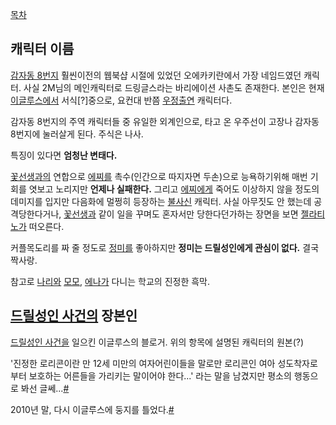 [[목차]]

== 캐릭터 이름 ==

[[감자동 8번지]] 훨씬이전의 웹북샵 시절에 있었던 오에카키란에서 가장 네임드였던 캐릭터. 사실 2M님의 메인캐릭터로 드링글스라는 바리에이션 사촌도 존재한다. 본인은 현재 [[이글루스]]에서 서식[?]중으로, 요컨대 반쯤 [[우정출연]] 캐릭터다.

감자동 8번지의 주역 캐릭터들 중 유일한 외계인으로, 타고 온 우주선이 고장나 감자동 8번지에 눌러살게 된다. 주식은 나사.

특징이 있다면 '''엄청난 변태다.'''

[[꽃선생]]과의 연합으로 [[에찌]]를 촉수(인간으로 따지자면 두손)으로 능욕하기위해 매번 기회를 엿보고 노리지만 '''언제나 실패한다.''' 그리고 [[에찌]]에게 죽어도 이상하지 않을 정도의 데미지를 입지만 다음화에 멀쩡히 등장하는 [[불사신]] 캐릭터. 사실 아무짓도 안 했는데 공격당한다거나, [[꽃선생]]과 같이 일을 꾸며도 혼자서만 당한다던가하는 장면을 보면 [[젤라티노]]가 떠오른다.

커플목도리를 짜 줄 정도로 [[정미]]를 좋아하지만 '''정미는 드릴성인에게 관심이 없다.''' 결국 짝사랑.


참고로 [[나리]]와 [[모모]], [[에나]]가 다니는 학교의 진정한 흑막.


== [[드릴성인 사건]]의 장본인 == 

[[드릴성인 사건]]을 일으킨 이글루스의 블로거. 위의 항목에 설명된 캐릭터의 원본(?)

'진정한 로리콘이란 만 12세 미만의 여자어린이들을 말로만 로리콘인 여아 성도착자로부터 보호하는 어른들을 가리키는 말이어야 한다...' 라는 말을 남겼지만 평소의 행동으로 봐선 글쎄...[http://www.inven.co.kr/board/powerbbs.php?come_idx=1754&query=view&p=1&category=&sort=PID&orderby=&where=&name=subjcont&subject=&content=&keyword=%B7%CE%B8%AE%C4%DC&sterm=151208&iskin=&l=150447 #]

2010년 말, 다시 이글루스에 둥지를 틀었다.[http://drill2m.egloos.com/ #]
